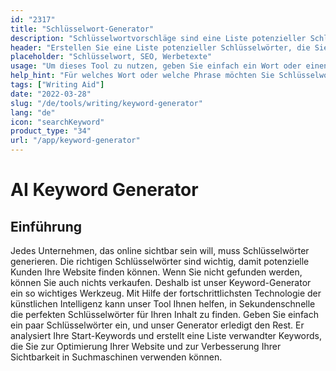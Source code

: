 ```yaml
---
id: "2317"
title: "Schlüsselwort-Generator"
description: "Schlüsselwortvorschläge sind eine Liste potenzieller Schlüsselwörter, die Sie zur Optimierung Ihrer Inhalte für Suchmaschinen verwenden können. Dieses Tool soll Ihnen helfen, die relevantesten und beliebtesten Schlüsselwörter für Ihre Inhalte zu finden. Um dieses Tool zu verwenden, geben Sie einfach ein Wort oder einen Satz in die Suchleiste ein, und wir erstellen eine Liste verwandter Schlüsselwörter."
header: "Erstellen Sie eine Liste potenzieller Schlüsselwörter, die Sie in Ihrem Inhalt verwenden können."
placeholder: "Schlüsselwort, SEO, Werbetexte"
usage: "Um dieses Tool zu nutzen, geben Sie einfach ein Wort oder einen Satz in die Suchleiste ein, und wir generieren eine Liste mit verwandten Schlüsselwörtern."
help_hint: "Für welches Wort oder welche Phrase möchten Sie Schlüsselwortvorschläge erhalten?"
tags: ["Writing Aid"]
date: "2022-03-28"
slug: "/de/tools/writing/keyword-generator"
lang: "de"
icon: "searchKeyword"
product_type: "34"
url: "/app/keyword-generator"
---
```


# AI Keyword Generator

## Einführung

Jedes Unternehmen, das online sichtbar sein will, muss Schlüsselwörter generieren. Die richtigen Schlüsselwörter sind wichtig, damit potenzielle Kunden Ihre Website finden können. Wenn Sie nicht gefunden werden, können Sie auch nichts verkaufen. Deshalb ist unser Keyword-Generator ein so wichtiges Werkzeug. Mit Hilfe der fortschrittlichsten Technologie der künstlichen Intelligenz kann unser Tool Ihnen helfen, in Sekundenschnelle die perfekten Schlüsselwörter für Ihren Inhalt zu finden. Geben Sie einfach ein paar Schlüsselwörter ein, und unser Generator erledigt den Rest. Er analysiert Ihre Start-Keywords und erstellt eine Liste verwandter Keywords, die Sie zur Optimierung Ihrer Website und zur Verbesserung Ihrer Sichtbarkeit in Suchmaschinen verwenden können.
